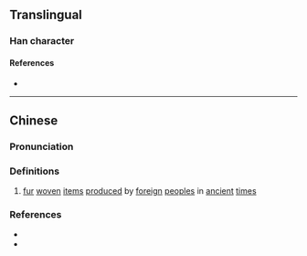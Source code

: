 {{character info}}
==Translingual==

===Han character===
{{Han char|rn=82|rad=毛|as=08|sn=12|four=12414|canj=EEEEU|ids=⿰叕毛}}

====References====
* {{Han ref|kx=0594.170|dkj=16870|dj=0986.160|hdz=32001.080|uh=6BF2|ud=27634|bh=D9E4|bd=55780}}

----

==Chinese==
{{zh-forms}}

===Pronunciation===
{{zh-pron
|m=duó
|c=zyut3
|cat=n
}}

===Definitions===
{{zh-hanzi}}

# {{lb|zh|obsolete}} [[fur]] [[woven]] [[item]]s [[produce]]d by [[foreign]] [[people]]s in [[ancient]] [[time]]s {{attention|zh|please check}}

===References===
* {{R:twedu|B01984}}
* {{R:yue:Hanzi}}